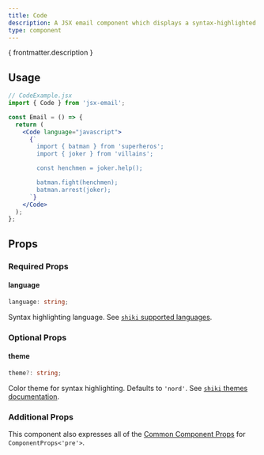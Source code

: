 ```yaml
---
title: Code
description: A JSX email component which displays a syntax-highlighted code block using Shiki
type: component
---
```


<p>{ frontmatter.description }</p>

<Install type={frontmatter.type}/>

## Usage

```jsx "Code"
// CodeExample.jsx
import { Code } from 'jsx-email';

const Email = () => {
  return (
    <Code language="javascript">
      {`
        import { batman } from 'superheros';
        import { joker } from 'villains';

        const henchmen = joker.help();

        batman.fight(henchmen);
        batman.arrest(joker);
      `}
    </Code>
  );
};
```

## Props

### Required Props

#### language
```ts
language: string;
```
Syntax highlighting language. See [`shiki` supported languages](https://github.com/shikijs/shiki/blob/main/docs/languages.md).

### Optional Props

#### theme
```ts
theme?: string;
```
Color theme for syntax highlighting. Defaults to `'nord'`. See [`shiki` themes documentation](https://github.com/shikijs/shiki/blob/main/docs/themes.md).

### Additional Props

This component also expresses all of the [Common Component Props](https://react.dev/reference/react-dom/components/common) for `ComponentProps<'pre'>`.
